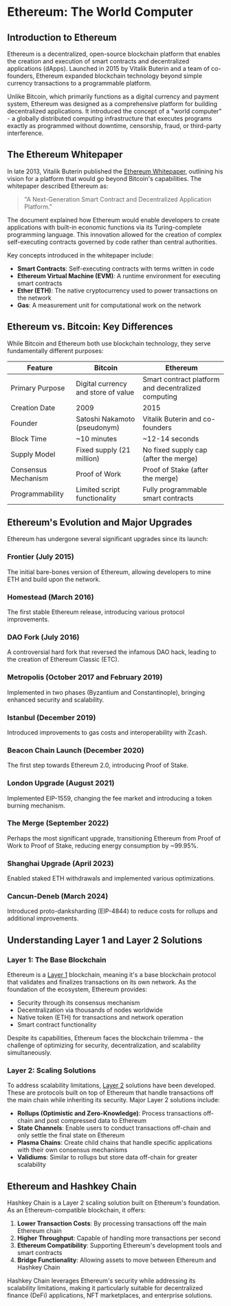 # Ethereum: The World Computer

## Introduction to Ethereum

Ethereum is a decentralized, open-source blockchain platform that enables the creation and execution of smart contracts and decentralized applications (dApps). Launched in 2015 by Vitalik Buterin and a team of co-founders, Ethereum expanded blockchain technology beyond simple currency transactions to a programmable platform.

Unlike Bitcoin, which primarily functions as a digital currency and payment system, Ethereum was designed as a comprehensive platform for building decentralized applications. It introduced the concept of a "world computer" - a globally distributed computing infrastructure that executes programs exactly as programmed without downtime, censorship, fraud, or third-party interference.

## The Ethereum Whitepaper

In late 2013, Vitalik Buterin published the [Ethereum Whitepaper](https://ethereum.org/en/whitepaper/), outlining his vision for a platform that would go beyond Bitcoin's capabilities. The whitepaper described Ethereum as:

> "A Next-Generation Smart Contract and Decentralized Application Platform."

The document explained how Ethereum would enable developers to create applications with built-in economic functions via its Turing-complete programming language. This innovation allowed for the creation of complex self-executing contracts governed by code rather than central authorities.

Key concepts introduced in the whitepaper include:
- **Smart Contracts**: Self-executing contracts with terms written in code
- **Ethereum Virtual Machine (EVM)**: A runtime environment for executing smart contracts
- **Ether (ETH)**: The native cryptocurrency used to power transactions on the network
- **Gas**: A measurement unit for computational work on the network

## Ethereum vs. Bitcoin: Key Differences

While Bitcoin and Ethereum both use blockchain technology, they serve fundamentally different purposes:

| Feature | Bitcoin | Ethereum |
|---------|---------|----------|
| Primary Purpose | Digital currency and store of value | Smart contract platform and decentralized computing |
| Creation Date | 2009 | 2015 |
| Founder | Satoshi Nakamoto (pseudonym) | Vitalik Buterin and co-founders |
| Block Time | ~10 minutes | ~12-14 seconds |
| Supply Model | Fixed supply (21 million) | No fixed supply cap (after the merge) |
| Consensus Mechanism | Proof of Work | Proof of Stake (after the merge) |
| Programmability | Limited script functionality | Fully programmable smart contracts |

## Ethereum's Evolution and Major Upgrades

Ethereum has undergone several significant upgrades since its launch:

### Frontier (July 2015)
The initial bare-bones version of Ethereum, allowing developers to mine ETH and build upon the network.

### Homestead (March 2016)
The first stable Ethereum release, introducing various protocol improvements.

### DAO Fork (July 2016)
A controversial hard fork that reversed the infamous DAO hack, leading to the creation of Ethereum Classic (ETC).

### Metropolis (October 2017 and February 2019)
Implemented in two phases (Byzantium and Constantinople), bringing enhanced security and scalability.

### Istanbul (December 2019)
Introduced improvements to gas costs and interoperability with Zcash.

### Beacon Chain Launch (December 2020)
The first step towards Ethereum 2.0, introducing Proof of Stake.

### London Upgrade (August 2021)
Implemented EIP-1559, changing the fee market and introducing a token burning mechanism.

### The Merge (September 2022)
Perhaps the most significant upgrade, transitioning Ethereum from Proof of Work to Proof of Stake, reducing energy consumption by ~99.95%.

### Shanghai Upgrade (April 2023)
Enabled staked ETH withdrawals and implemented various optimizations.

### Cancun-Deneb (March 2024)
Introduced proto-danksharding (EIP-4844) to reduce costs for rollups and additional improvements.

## Understanding Layer 1 and Layer 2 Solutions

### Layer 1: The Base Blockchain

Ethereum is a [Layer 1](/docs/Knowledge/layer-1) blockchain, meaning it's a base blockchain protocol that validates and finalizes transactions on its own network. As the foundation of the ecosystem, Ethereum provides:

- Security through its consensus mechanism
- Decentralization via thousands of nodes worldwide
- Native token (ETH) for transactions and network operation
- Smart contract functionality

Despite its capabilities, Ethereum faces the blockchain trilemma - the challenge of optimizing for security, decentralization, and scalability simultaneously.

### Layer 2: Scaling Solutions

To address scalability limitations, [Layer 2](/docs/Knowledge/layer-2) solutions have been developed. These are protocols built on top of Ethereum that handle transactions off the main chain while inheriting its security. Major Layer 2 solutions include:

- **Rollups (Optimistic and Zero-Knowledge)**: Process transactions off-chain and post compressed data to Ethereum
- **State Channels**: Enable users to conduct transactions off-chain and only settle the final state on Ethereum
- **Plasma Chains**: Create child chains that handle specific applications with their own consensus mechanisms
- **Validiums**: Similar to rollups but store data off-chain for greater scalability

## Ethereum and Hashkey Chain

Hashkey Chain is a Layer 2 scaling solution built on Ethereum's foundation. As an Ethereum-compatible blockchain, it offers:

1. **Lower Transaction Costs**: By processing transactions off the main Ethereum chain
2. **Higher Throughput**: Capable of handling more transactions per second
3. **Ethereum Compatibility**: Supporting Ethereum's development tools and smart contracts
4. **Bridge Functionality**: Allowing assets to move between Ethereum and Hashkey Chain

Hashkey Chain leverages Ethereum's security while addressing its scalability limitations, making it particularly suitable for decentralized finance (DeFi) applications, NFT marketplaces, and enterprise solutions.
